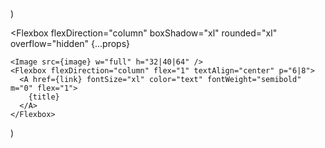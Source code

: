   <Section py="8|12|16|8" {...props}>
    <Container>
      <Grid col="2|2|3" gap="6|8">
        <Card
          image="https://res.cloudinary.com/slxent/image/upload/v1605219512/Portfolio/stella-morris-wedding-1_zwvx47.png"
          title="Stella & Morris' Wedding"
          link="/gallery/stella-morris-wedding"
        />
        <Card
          image="mona-homan-wedding/mona-homan-1.jpg"
          title="Mona & Homan's Wedding"
          link="/gallery/mona-homan-wedding"
        />
        <Card
          image="coachella-dusk-till-dawn/coachella-dusk-till-dawn-1.jpg"
          title="Coachella - Dusk Till Dawn"
          link="/gallery/coachella-dusk-till-dawn"
        />
        <Card
          image="isaac-attarson-bar-mitzvah/isaac-attarson-bar-mitzvah-1.jpg"
          title="Isaac Attarson's Bar Mitzvah"
          link="/gallery/isaac-attarson-bar-mitzvah"
        />
        <Card
          image="jen-roy-wedding/jen-roy-wedding-1.jpg"
          title="Jen & Roy's Wedding"
          link="/gallery/jen-roy-wedding"
        />
        <Card
          image="nicole-moshe-wedding/nicole-moshe-wedding-1.jpg"
          title="Nicole & Moshe's Wedding"
          link="/gallery/nicole-moshe-wedding"
        />
        <Card
          image="neda-alex-wedding/neda-alex-wedding-1.jpg"
          title="Neda & Alex's Wedding"
          link="/gallery/neda-alex-wedding"
        />
        <Card
          image="payvand-brenn-wedding/payvand-brenn-wedding-1.jpg"
          title="Payvand & Brenn's Wedding"
          link="/gallery/payvand-brenn-wedding"
        />
      </Grid>
    </Container>
  </Section>
)

  <Flexbox
    flexDirection="column"
    boxShadow="xl"
    rounded="xl"
    overflow="hidden"
    {...props}
  >
    <Image src={image} w="full" h="32|40|64" />
    <Flexbox flexDirection="column" flex="1" textAlign="center" p="6|8">
      <A href={link} fontSize="xl" color="text" fontWeight="semibold" m="0" flex="1">
        {title}
      </A>
    </Flexbox>
  </Flexbox>
)